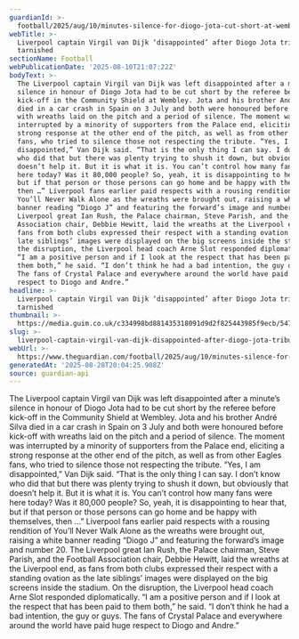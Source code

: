 ```yaml
---
guardianId: >-
  football/2025/aug/10/minutes-silence-for-diogo-jota-cut-short-at-wembley-before-community-shield-liverpool-crystal-palace
webTitle: >-
  Liverpool captain Virgil van Dijk ‘disappointed’ after Diogo Jota tribute
  tarnished
sectionName: Football
webPublicationDate: '2025-08-10T21:07:22Z'
bodyText: >-
  The Liverpool captain Virgil van Dijk was left disappointed after a minute’s
  silence in honour of Diogo Jota had to be cut short by the referee before
  kick-off in the Community Shield at Wembley. Jota and his brother André Silva
  died in a car crash in Spain on 3 July and both were honoured before kick-off
  with wreaths laid on the pitch and a period of silence. The moment was
  interrupted by a minority of supporters from the Palace end, eliciting a
  strong response at the other end of the pitch, as well as from other Eagles
  fans, who tried to silence those not respecting the tribute. “Yes, I am
  disappointed,” Van Dijk said. “That is the only thing I can say. I don’t know
  who did that but there was plenty trying to shush it down, but obviously that
  doesn’t help it. But it is what it is. You can’t control how many fans were
  here today? Was it 80,000 people? So, yeah, it is disappointing to hear that,
  but if that person or those persons can go home and be happy with themselves,
  then …” Liverpool fans earlier paid respects with a rousing rendition of
  You’ll Never Walk Alone as the wreaths were brought out, raising a white
  banner reading “Diogo J” and featuring the forward’s image and number 20. The
  Liverpool great Ian Rush, the Palace chairman, Steve Parish, and the Football
  Association chair, Debbie Hewitt, laid the wreaths at the Liverpool end, as
  fans from both clubs expressed their respect with a standing ovation as the
  late siblings’ images were displayed on the big screens inside the stadium. On
  the disruption, the Liverpool head coach Arne Slot responded diplomatically.
  “I am a positive person and if I look at the respect that has been paid to
  them both,” he said. “I don’t think he had a bad intention, the guy or guys.
  The fans of Crystal Palace and everywhere around the world have paid huge
  respect to Diogo and Andre.”
headline: >-
  Liverpool captain Virgil van Dijk ‘disappointed’ after Diogo Jota tribute
  tarnished
thumbnail: >-
  https://media.guim.co.uk/c334998bd881435318091d9d2f825443985f9ecb/547_0_4826_3862/500.jpg
slug: >-
  liverpool-captain-virgil-van-dijk-disappointed-after-diogo-jota-tribute-tarnished
webUrl: >-
  https://www.theguardian.com/football/2025/aug/10/minutes-silence-for-diogo-jota-cut-short-at-wembley-before-community-shield-liverpool-crystal-palace
generatedAt: '2025-08-28T20:04:25.908Z'
source: guardian-api
---
```

The Liverpool captain Virgil van Dijk was left disappointed after a minute’s silence in honour of Diogo Jota had to be cut short by the referee before kick-off in the Community Shield at Wembley. Jota and his brother André Silva died in a car crash in Spain on 3 July and both were honoured before kick-off with wreaths laid on the pitch and a period of silence. The moment was interrupted by a minority of supporters from the Palace end, eliciting a strong response at the other end of the pitch, as well as from other Eagles fans, who tried to silence those not respecting the tribute. “Yes, I am disappointed,” Van Dijk said. “That is the only thing I can say. I don’t know who did that but there was plenty trying to shush it down, but obviously that doesn’t help it. But it is what it is. You can’t control how many fans were here today? Was it 80,000 people? So, yeah, it is disappointing to hear that, but if that person or those persons can go home and be happy with themselves, then …” Liverpool fans earlier paid respects with a rousing rendition of You’ll Never Walk Alone as the wreaths were brought out, raising a white banner reading “Diogo J” and featuring the forward’s image and number 20. The Liverpool great Ian Rush, the Palace chairman, Steve Parish, and the Football Association chair, Debbie Hewitt, laid the wreaths at the Liverpool end, as fans from both clubs expressed their respect with a standing ovation as the late siblings’ images were displayed on the big screens inside the stadium. On the disruption, the Liverpool head coach Arne Slot responded diplomatically. “I am a positive person and if I look at the respect that has been paid to them both,” he said. “I don’t think he had a bad intention, the guy or guys. The fans of Crystal Palace and everywhere around the world have paid huge respect to Diogo and Andre.”
